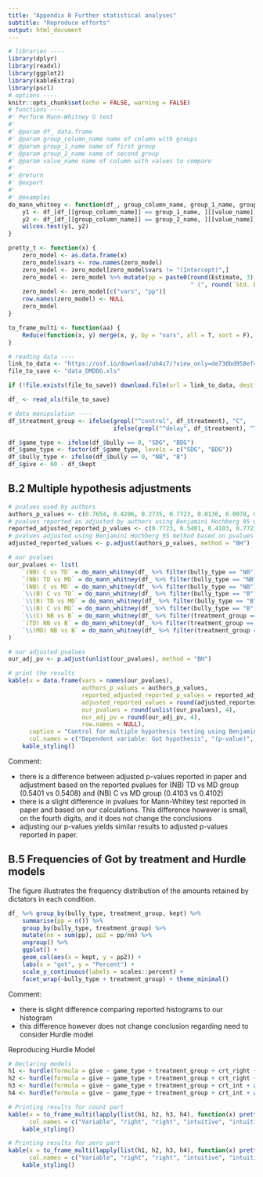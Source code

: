 ```yaml
---
title: "Appendix B Further statistical analyses"
subtitle: "Reproduce efforts"
output: html_document
---
```


```r
# libraries ----
library(dplyr)
library(readxl)
library(ggplot2)
library(kableExtra)
library(pscl)
# options ----
knitr::opts_chunk$set(echo = FALSE, warning = FALSE)
# functions ----
#' Perform Mann-Whitney U test
#'
#' @param df_ data.frame
#' @param group_column_name name of column with groups
#' @param group_1_name name of first group
#' @param group_2_name name of second group
#' @param value_name name of column with values to compare
#'
#' @return
#' @export
#'
#' @examples
do_mann_whitney <- function(df_, group_column_name, group_1_name, group_2_name, value_name) {
    y1 <- df_[df_[[group_column_name]] == group_1_name, ][[value_name]]
    y2 <- df_[df_[[group_column_name]] == group_2_name, ][[value_name]]
    wilcox.test(y1, y2)
}

pretty_t <- function(x) {
    zero_model <- as.data.frame(x)
    zero_model$vars <- row.names(zero_model)
    zero_model <- zero_model[zero_model$vars != "(Intercept)",]
    zero_model <- zero_model %>% mutate(pp = paste0(round(Estimate, 3),"<br>",
                                                    " (", round(`Std. Error`, 3), ")[", round(`Pr(>|z|)`, 3), "]"))
    zero_model <- zero_model[c("vars", "pp")]
    row.names(zero_model) <- NULL
    zero_model
}

to_frame_multi <- function(aa) {
    Reduce(function(x, y) merge(x, y, by = "vars", all = T, sort = F), x = aa)
}

# reading data ----
link_to_data <- "https://osf.io/download/uh4z7/?view_only=de730bd958ef4711819216d30361c8d8"
file_to_save <- "data_DMDDG.xls"

if (!file.exists(file_to_save)) download.file(url = link_to_data, destfile = file_to_save)

df_ <- read_xls(file_to_save)

# data manipulation ----
df_$treatment_group <- ifelse(grepl("^control", df_$treatment), "C",
                              ifelse(grepl("^delay", df_$treatment), "TD", "MD"))

df_$game_type <- ifelse(df_$bully == 0, "SDG", "BDG")
df_$game_type <- factor(df_$game_type, levels = c("SDG", "BDG"))
df_$bully_type <- ifelse(df_$bully == 0, "NB", "B")
df_$give <- 60 - df_$kept
```

## B.2 Multiple hypothesis adjustments

```r
# pvalues used by authors
authors_p_values <- c(0.7654, 0.4206, 0.2735, 0.7723, 0.0136, 0.0078, 0.2025, 0.1997, 0.0095)
# pvalues reported as adjusted by authors using Benjamini Hochberg 95 method
reported_adjusted_reported_p_values <- c(0.7723, 0.5401, 0.4103, 0.7723, 0.0408, 0.0408, 0.3645, 0.3645, 0.0408)
# pvalues adjusted using Benjamini Hochberg 95 method based on pvalues provided by authors
adjusted_reported_values <- p.adjust(authors_p_values, method = "BH")

# our pvalues
our_pvalues <- list(
    `(NB) C vs TD` = do_mann_whitney(df_ %>% filter(bully_type == "NB"), "treatment_group", "C", "TD", "kept")$p.value,
    `(NB) TD vs MD` = do_mann_whitney(df_ %>% filter(bully_type == "NB"), "treatment_group", "TD", "MD", "kept")$p.value,
    `(NB) C vs MD` = do_mann_whitney(df_ %>% filter(bully_type == "NB"), "treatment_group", "C", "MD", "kept")$p.value,
    `\\(B) C vs TD` = do_mann_whitney(df_ %>% filter(bully_type == "B"), "treatment_group", "C", "TD", "kept")$p.value,
    `\\(B) TD vs MD` = do_mann_whitney(df_ %>% filter(bully_type == "B"), "treatment_group", "TD", "MD", "kept")$p.value,
    `\\(B) C vs MD` = do_mann_whitney(df_ %>% filter(bully_type == "B"), "treatment_group", "C", "MD", "kept")$p.value,
    `\\(C) NB vs B` = do_mann_whitney(df_ %>% filter(treatment_group == "C"), "bully_type", "B", "NB", "kept")$p.value,
    `(TD) NB vs B` = do_mann_whitney(df_ %>% filter(treatment_group == "TD"), "bully_type", "B", "NB", "kept")$p.value,
    `\\(MD) NB vs B` = do_mann_whitney(df_ %>% filter(treatment_group == "MD"), "bully_type", "B", "NB", "kept")$p.value
)

# our adjusted pvalues
our_adj_pv <- p.adjust(unlist(our_pvalues), method = "BH")

# print the results
kable(x = data.frame(vars = names(our_pvalues),
                     authors_p_values = authors_p_values, 
                     reported_adjusted_reported_p_values = reported_adjusted_reported_p_values, 
                     adjusted_reported_values = round(adjusted_reported_values,4),
                     our_pvalues = round(unlist(our_pvalues), 4),
                     our_adj_pv = round(our_adj_pv, 4), 
                     row.names = NULL), 
      caption = "Control for multiple hypothesis testing using Benjamini and Hochberg (1995)", 
      col.names = c("Dependent variable: Got hypothesis", "(p-value)", "(adjusted)", "(adjusted p-values)", "(our-pvalues)", "(our adj p values)")) %>% 
    kable_styling()
```

Comment: 

- there is a difference between adjusted p-values reported in paper and adjustment based on the reported pvalues for (NB) TD vs MD group (0.5401 vs 0.5408) and (NB) C vs MD group (0.4103 vs 0.4102)
- there is a slight difference in pvalues for Mann-Whitey test reported in paper and based on our calculations. This difference however is small, on the fourth digits, and it does not change the conclusions
- adjusting our p-values yields similar results to adjusted p-values reported in paper.

## B.5 Frequencies of Got by treatment and Hurdle models

The figure illustrates the frequency distribution of the amounts retained by dictators in each condition.

```r
df_ %>% group_by(bully_type, treatment_group, kept) %>% 
    summarise(pp = n()) %>% 
    group_by(bully_type, treatment_group) %>% 
    mutate(nn = sum(pp), pp2 = pp/nn) %>%
    ungroup() %>% 
    ggplot() +
    geom_col(aes(x = kept, y = pp2)) +
    labs(x = "got", y = "Percent") +
    scale_y_continuous(labels = scales::percent) +
    facet_wrap(~bully_type + treatment_group) + theme_minimal()
```

Comment:

- there is slight difference comparing reported histograms to our histogram
- this difference however does not change conclusion regarding need to consider Hurdle model

Reproducing Hurdle Model

```r
# Declaring models
h1 <- hurdle(formula = give ~ game_type + treatment_group + crt_right + as.factor(female) + household_income, data = df_)
h2 <- hurdle(formula = give ~ game_type + treatment_group + crt_right + as.factor(female) + household_income + ee + nb + ne, data = df_)
h3 <- hurdle(formula = give ~ game_type + treatment_group + crt_int + as.factor(female) + household_income, data = df_)
h4 <- hurdle(formula = give ~ game_type + treatment_group + crt_int + as.factor(female) + household_income + ee + nb + ne, data = df_)

# Printing results for count part
kable(x = to_frame_multi(lapply(list(h1, h2, h3, h4), function(x) pretty_t(summary(x)$coefficients$count))), 
      col.names = c("Variable", "right", "right", "intuitive", "intuitive"), caption = "First hurdle", escape = F) %>% 
    kable_styling()
```

```r
# Printing results for zero part
kable(x = to_frame_multi(lapply(list(h1, h2, h3, h4), function(x) pretty_t(summary(x)$coefficients$zero))), 
      col.names = c("Variable", "right", "right", "intuitive", "intuitive"), caption = "Second hurdle", escape = F) %>% 
    kable_styling()
```